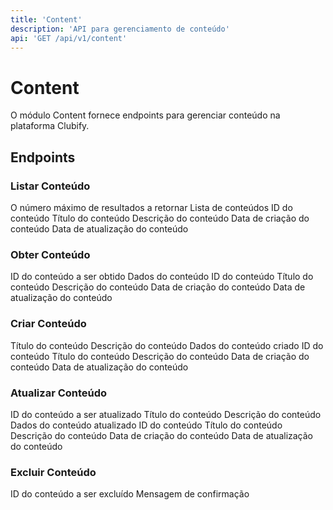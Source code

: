 ```yaml
---
title: 'Content'
description: 'API para gerenciamento de conteúdo'
api: 'GET /api/v1/content'
---
```


# Content

O módulo Content fornece endpoints para gerenciar conteúdo na plataforma Clubify.

## Endpoints

### Listar Conteúdo

<ParamField query="limit" type="integer">
  O número máximo de resultados a retornar
</ParamField>

<ResponseField name="data" type="array">
  Lista de conteúdos
</ResponseField>

<ResponseField name="data[].id" type="integer">
  ID do conteúdo
</ResponseField>

<ResponseField name="data[].title" type="string">
  Título do conteúdo
</ResponseField>

<ResponseField name="data[].description" type="string">
  Descrição do conteúdo
</ResponseField>

<ResponseField name="data[].created_at" type="string">
  Data de criação do conteúdo
</ResponseField>

<ResponseField name="data[].updated_at" type="string">
  Data de atualização do conteúdo
</ResponseField>

### Obter Conteúdo

<ParamField path="id" type="integer">
  ID do conteúdo a ser obtido
</ParamField>

<ResponseField name="data" type="object">
  Dados do conteúdo
</ResponseField>

<ResponseField name="data.id" type="integer">
  ID do conteúdo
</ResponseField>

<ResponseField name="data.title" type="string">
  Título do conteúdo
</ResponseField>

<ResponseField name="data.description" type="string">
  Descrição do conteúdo
</ResponseField>

<ResponseField name="data.created_at" type="string">
  Data de criação do conteúdo
</ResponseField>

<ResponseField name="data.updated_at" type="string">
  Data de atualização do conteúdo
</ResponseField>

### Criar Conteúdo

<ParamField body="title" type="string" required>
  Título do conteúdo
</ParamField>

<ParamField body="description" type="string">
  Descrição do conteúdo
</ParamField>

<ResponseField name="data" type="object">
  Dados do conteúdo criado
</ResponseField>

<ResponseField name="data.id" type="integer">
  ID do conteúdo
</ResponseField>

<ResponseField name="data.title" type="string">
  Título do conteúdo
</ResponseField>

<ResponseField name="data.description" type="string">
  Descrição do conteúdo
</ResponseField>

<ResponseField name="data.created_at" type="string">
  Data de criação do conteúdo
</ResponseField>

<ResponseField name="data.updated_at" type="string">
  Data de atualização do conteúdo
</ResponseField>

### Atualizar Conteúdo

<ParamField path="id" type="integer">
  ID do conteúdo a ser atualizado
</ParamField>

<ParamField body="title" type="string">
  Título do conteúdo
</ParamField>

<ParamField body="description" type="string">
  Descrição do conteúdo
</ParamField>

<ResponseField name="data" type="object">
  Dados do conteúdo atualizado
</ResponseField>

<ResponseField name="data.id" type="integer">
  ID do conteúdo
</ResponseField>

<ResponseField name="data.title" type="string">
  Título do conteúdo
</ResponseField>

<ResponseField name="data.description" type="string">
  Descrição do conteúdo
</ResponseField>

<ResponseField name="data.created_at" type="string">
  Data de criação do conteúdo
</ResponseField>

<ResponseField name="data.updated_at" type="string">
  Data de atualização do conteúdo
</ResponseField>

### Excluir Conteúdo

<ParamField path="id" type="integer">
  ID do conteúdo a ser excluído
</ParamField>

<ResponseField name="message" type="string">
  Mensagem de confirmação
</ResponseField> 